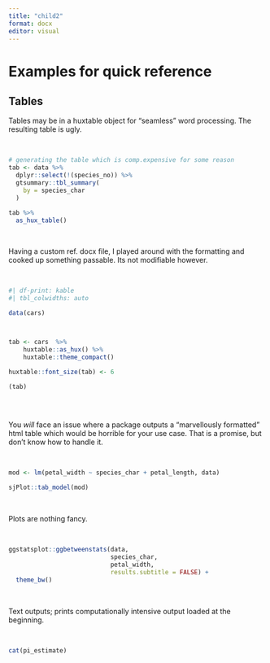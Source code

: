 ```yaml
---
title: "child2"
format: docx
editor: visual
---
```


# Examples for quick reference

## Tables

Tables may be in a huxtable object for "seamless" word processing. The resulting table is ugly.

 \

```r

# generating the table which is comp.expensive for some reason
tab <- data %>%
  dplyr::select(!(species_no)) %>%
  gtsummary::tbl_summary(
    by = species_char
  )

tab %>%
  as_hux_table()

```

 \

Having a custom ref. docx file, I played around with the formatting and cooked up something passable. Its not modifiable however.

 \

```r
#| df-print: kable
#| tbl_colwidths: auto

data(cars)



tab <- cars  %>%
    huxtable::as_hux() %>%
    huxtable::theme_compact() 

huxtable::font_size(tab) <- 6

(tab)



```

 \

You *will* face an issue where a package outputs a "marvellously formatted" html table which would be horrible for your use case. That is a promise, but don't know how to handle it.

 \

```r

mod <- lm(petal_width ~ species_char + petal_length, data)

sjPlot::tab_model(mod)


```

 \

Plots are nothing fancy.

 \

```r

ggstatsplot::ggbetweenstats(data, 
                            species_char,
                            petal_width,
                            results.subtitle = FALSE) +
  theme_bw()

```

 \

Text outputs; prints computationally intensive output loaded at the beginning.

 \

```r

cat(pi_estimate)

```
